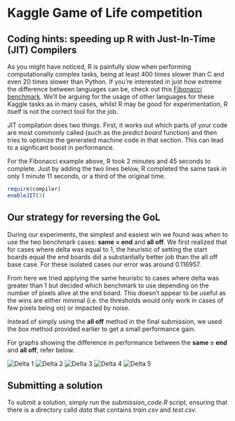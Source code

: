 Kaggle Game of Life competition
========================================================

Coding hints: speeding up R with Just-In-Time (JIT) Compilers 
-------------------------------------------------------------

As you might have noticed, R is painfully slow when performing computationally complex tasks, being at least 400 times slower than C and even 20 times slower than Python. If you're interested in just how extreme the difference between languages can be, check out this [Fibonacci benchmark](https://gist.github.com/Smerity/8902470). We'll be arguing for the usage of other languages for these Kaggle tasks as in many cases, whilst R may be good for experimentation, R itself is not the correct tool for the job.

JIT compilation does two things. First, it works out which parts of your code are most commonly called (such as the *predict board* function) and then tries to optimize the generated machine code in that section. This can lead to a signficant boost in performance.

For the Fibonacci example above, R took 2 minutes and 45 seconds to complete. Just by adding the two lines below, R completed the same task in only 1 minute 11 seconds, or a third of the original time.

```r
require(compiler)
enableJIT(3)
```

Our strategy for reversing the GoL
----------------------------------

During our experiments, the simplest and easiest win we found was when to use the two benchmark cases: **same = end** and **all off**.
We first realized that for cases where delta was equal to 1, the heuristic of setting the start boards equal the end boards did a substantially better job than the all off base case. For these isolated cases our error was around 0.116957.

From here we tried applying the same heuristic to cases where delta was greater than 1 but decided which benchmark to use depending on the number of pixels alive at the end board. This doesn't appear to be useful as the wins are either minimal (i.e. the thresholds would only work in cases of few pixels being on) or impacted by noise.

Instead of simply using the **all off** method in the final submission, we used the box method provided earlier to get a small performance gain.

For graphs showing the difference in performance between the **same = end** and **all off**, refer below.

![Delta 1](Delta1.png)
![Delta 2](Delta2.png)
![Delta 3](Delta3.png)
![Delta 4](Delta4.png)
![Delta 5](Delta5.png)

Submitting a solution
---------------------

To submit a solution, simply run the *submission_code.R* script, ensuring that there is a directory calld *data* that contains *train.csv* and *test.csv*.